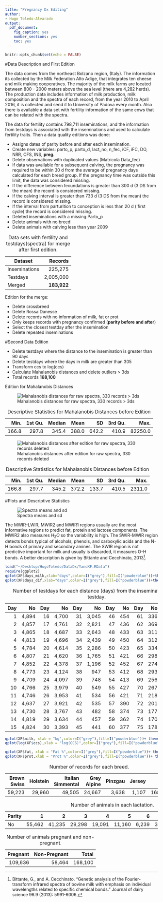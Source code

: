 ---
title: "Pregnancy Dx Editing"
author:
- Hugo Toledo-Alvarado
output: 
  pdf_document:
    fig_caption: yes
    number_sections: yes
    toc: yes
---
```{r setup, include=FALSE}
knitr::opts_chunk$set(echo = FALSE)
```

\newpage

#Data Description and First Edition 

The data comes from the northeast Bolzano region, (Italy). The information its collected by the Milk Federation Alto Adige, that integrates ten cheese and milk making cooperatives. The majority of the milk farms are located between 800 - 2000 meters above the sea level (there are 4,282 herds). The production data includes information of milk production, milk composition and the spectra of each record, from the year 2010 to April 2016, it is collected and send it to University of Padova every month. Also there is available a data set with fertility information of the same cows that can be related with the spectra. 

The data for fertility contains 798,711 inseminations, and the information from testdays is associated with the inseminations and used to calculate fertility traits. Then a data quality editions was done:
  
  * Assigns dates of parity before and after each insemination.
  * Create new variables: parto_p, parto_d, lact_no, n_fec, iCF, iFC, DO, NRR, CFS, INS, **preg**. 
  * Delete observations with duplicated values (Matricola Data_fec)
  * If data was available for a subsequent calving, the pregnancy was required to be within 30 d from the average of pregnancy days calculated for each breed group. If the pregnancy time was outside this limit, the data was considered missing. 
  * If the difference between fecundations is greater  than 300 d (3 DS from the mean) the record is considered missing.  
  * If the calving interval is greater than 733 d (3 DS from the mean) the record is considered missing.
  * If the interval from parturition to conception is less than 20 d ( first cycle) the record is considered missing.
  * Deleted inseminations with a missing Parto_p
  * Delete animals with no breed
  * Delete animals with calving less than year 2009

Table: Data sets with fertility and testdays(spectra) for merge after first edition.

Dataset | Records
--- | ---:
Inseminations | 225,275
Testdays  | 2,005,000
Merged | **183,922**

Edition for the merge:

  * Delete crossbreed
  * Delete Rossa Danesse
  * Delete records with no information of milk, fat or prot
  * Only keeps records with pregnancy confirmed (**parity before and after**)
  * Select the closest testday after the insemination
  * Delete repeated inseminations

\newpage

#Second Data Edition

  * Delete testdays where the distance to the insemination is greater than 90 days
  * Delete testdays where the days in milk are greater than 305
  * Transform ccs to log(ccs)
  * Calculate Mahalanobis distances and delete outliers > 3ds
  * Total records **168,100**

\newpage

Edition for Mahalanobis Distances

![Mahalanobis distances for raw spectra, 330 records > 3ds](~/Dropbox/PhD/Laboratory/R_Programs/Bz_Fer_Dx/Output/mydist_bz.png)

Table: Descriptive Statistics for Mahalanobis Distances before Edition

Min. | 1st Qu. | Median | Mean | SD | 3rd Qu. | Max.
---: | ---: | ---: | ---: |---: | ---: | ---:
166.8 | 297.8 | 345.4 | 388.0 | 642.2 | 410.9 | 82250.0 

\newpage

![Mahalanobis distances after edition for raw spectra, 330 records deleted](~/Dropbox/PhD/Laboratory/R_Programs/Bz_Fer_Dx/Output/mydist_bz_edited.png)

Table: Descriptive Statistics for Mahalanobis Distances before Edition

Min. | 1st Qu. | Median | Mean | SD | 3rd Qu. | Max.
---: | ---: | ---: | ---: |---: | ---: | ---:
166.8 | 297.7 | 345.2 | 372.2 | 133.7 | 410.5 | 2311.0 

\newpage

#Plots and Descriptive Statistics

![Spectra means and sd](~/Dropbox/PhD/Laboratory/R_Programs/Bz_Fer_Dx/Output/means_bz.png)

The MWIR-LWIR, MWIR2 and MWIR1  regions usually are the most informative regions to predict fat, protein and lactose components. The MWIR2 also measures $H_2O$ so the variability is high. The SWIR-MWIR region detects bonds typical of alcohols, phenols, and carboxylic acids and the N-H bonds of primary and secondary amines. The SWIR region is not predictive important for milk and usually is discarded, it measures O-H bonds. A better description is given by Bittante and Cecchinato, 2013[^1]. 
  
 
[^1]:Bittante, G., and A. Cecchinato. "Genetic analysis of the Fourier-transform infrared spectra of bovine milk with emphasis on individual wavelengths related to specific chemical bonds." Journal of dairy science 96.9 (2013): 5991-6006. 

\newpage

```{r DIM,fig.align='center',message=FALSE, warning=FALSE, fig.cap="1.-Days in Milk for testdays. 2.-Distance from the Insemination to the Testday", out.width='.49\\textwidth',fig.show='hold', eval=TRUE}
load("~/Desktop/HugoToledo/DataDx/YandXF.RData")
require(ggplot2)
qplot(XF$days_milk,xlab="days",color=I("grey"),fill=I("powderblue"))+theme_light(base_size = 16)
qplot(XF$days_dif,xlab="days",color=I("grey"),fill=I("powderblue"))+theme_light(base_size = 16)
```


Table: Number of testdays for each distance (days) from the insemination  to the testday.

Day	|	No	|	Day	|	No	|	Day	|	No	|	Day	|	No	|	Day	|	No	|	Day	|	No
---:|---:|---:|---:|---:|---:|---:|---:|---:|---:|---:|---:
 1 	|	 4,894 	|	 16 	|	 4,700 	|	 31 	|	 3,045 	|	 46 	|	 454 	|	 61 	|	 336 	|	 76 	|	 144 
 2 	|	 4,857 	|	 17 	|	 4,761 	|	 32 	|	 2,821 	|	 47 	|	 436 	|	 62 	|	 369 	|	 77 	|	 129 
 3 	|	 4,865 	|	 18 	|	 4,687 	|	 33 	|	 2,643 	|	 48 	|	 433 	|	 63 	|	 311 	|	 78 	|	 133 
 4 	|	 4,813 	|	 19 	|	 4,696 	|	 34 	|	 2,439 	|	 49 	|	 450 	|	 64 	|	 312 	|	 79 	|	 128 
 5 	|	 4,784 	|	 20 	|	 4,614 	|	 35 	|	 2,286 	|	 50 	|	 423 	|	 65 	|	 334 	|	 80 	|	 109 
 6 	|	 4,807 	|	 21 	|	 4,620 	|	 36 	|	 1,765 	|	 51 	|	 421 	|	 66 	|	 298 	|	 81 	|	 127 
 7 	|	 4,852 	|	 22 	|	 4,378 	|	 37 	|	 1,196 	|	 52 	|	 452 	|	 67 	|	 274 	|	 82 	|	 94 
 8 	|	 4,773 	|	 23 	|	 4,124 	|	 38 	|	 947 	|	 53 	|	 412 	|	 68 	|	 293 	|	 83 	|	 130 
 9 	|	 4,709 	|	 24 	|	 4,097 	|	 39 	|	 748 	|	 54 	|	 413 	|	 69 	|	 256 	|	 84 	|	 114 
 10 	|	 4,766 	|	 25 	|	 3,979 	|	 40 	|	 549 	|	 55 	|	 427 	|	 70 	|	 267 	|	 85 	|	 122 
 11 	|	 4,746 	|	 26 	|	 3,953 	|	 41 	|	 534 	|	 56 	|	 421 	|	 71 	|	 218 	|	 86 	|	 113 
 12 	|	 4,637 	|	 27 	|	 3,921 	|	 42 	|	 535 	|	 57 	|	 390 	|	 72 	|	 201 	|	 87 	|	 108 
 13 	|	 4,730 	|	 28 	|	 3,767 	|	 43 	|	 482 	|	 58 	|	 374 	|	 73 	|	 177 	|	 88 	|	 108 
 14 	|	 4,819 	|	 29 	|	 3,634 	|	 44 	|	 457 	|	 59 	|	 362 	|	 74 	|	 170 	|	 89 	|	 105 
 15 	|	 4,824 	|	 30 	|	 3,393 	|	 45 	|	 441 	|	 60 	|	 377 	|	 75 	|	 178 	|	 90 	|	 109 

\newpage

```{r Milk,fig.align='center',message=FALSE, warning=FALSE, fig.cap="Milk production in the test day and predicted CCS", out.width='.49\\textwidth',fig.show='hold'}
qplot(XF$milk, xlab = "kg",color=I("grey"),fill=I("powderblue"))+ theme_light(base_size = 16)
qplot(log(XF$ccs),xlab = "log(CCS)",color=I("grey"),fill=I("powderblue"))+ theme_light(base_size = 16)
```

```{r Fat,fig.align='center',message=FALSE, warning=FALSE, fig.cap="Milk components predicted in the test day", out.width='.49\\textwidth',fig.show='hold'}
qplot(XF$fat, xlab = "Fat %",color=I("grey"),fill=I("powderblue"))+ theme_light(base_size = 16)
qplot(XF$prot,xlab = "Prot %",color=I("grey"),fill=I("powderblue"))+ theme_light(base_size = 16)
```

\newpage

Table: Number of records for each breed.

Brown Swiss | Holstein | Italian Simmental | Grey Alpine | Pinzgau | Jersey | Total
---: | ---: |---: | ---: | ---: | ---: | ---:  
59,223 | 29,960  | 49,505 | 24,667 | 3,638 | 1,107 | 168,100

Table: Number of animals in each lactation.

Parity |  1 | 2 | 3 | 4 | 5 | 6 | 7 | 8 | 9 | =>10 
:---|---:|---:|---:|---:|---:|---:|---:|---:|---:|---:
No | 55,462 | 41,235 | 29,298 | 19,091 | 11,160 |  6,239 | 3,106 | 1,483 | 684 | 342 

Table: Number of animals pregnant  and non-pregnant.

Pregnant | Non-Pregnant | Total
---: | ---: | ---:
109,636 | 58,464 | 168,100

\newpage
